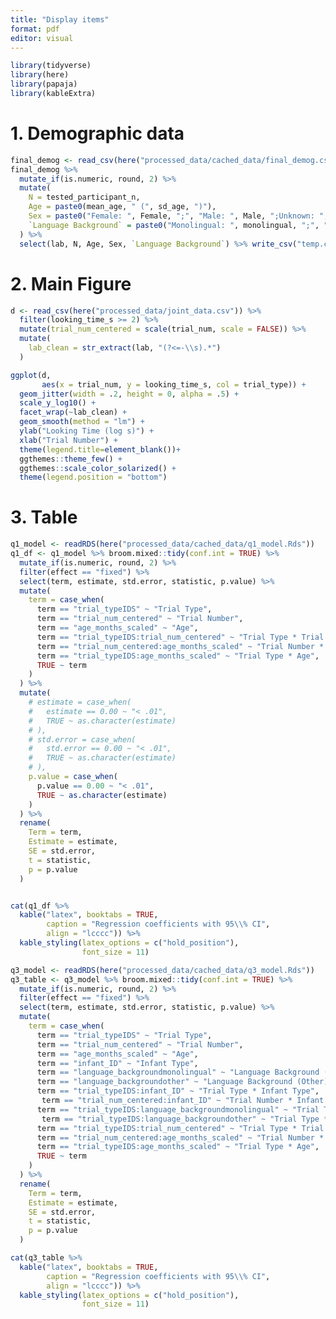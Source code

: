 ```yaml
---
title: "Display items"
format: pdf
editor: visual
---
```


```r
library(tidyverse)
library(here)
library(papaja)
library(kableExtra)
```

# 1. Demographic data

```r
final_demog <- read_csv(here("processed_data/cached_data/final_demog.csv"))
final_demog %>% 
  mutate_if(is.numeric, round, 2) %>% 
  mutate(
    N = tested_participant_n, 
    Age = paste0(mean_age, " (", sd_age, ")"),
    Sex = paste0("Female: ", Female, ";", "Male: ", Male, ";Unknown: ", gender_unknown),
    `Language Background` = paste0("Monolingual: ", monolingual, ";", "Bilingual: ", bilingual, ";Other: ", other, ";Unknown: ", lang_unknown)
  ) %>% 
  select(lab, N, Age, Sex, `Language Background`) %>% write_csv("temp.csv")
```

# 2. Main Figure

```r

d <- read_csv(here("processed_data/joint_data.csv")) %>% 
  filter(looking_time_s >= 2) %>% 
  mutate(trial_num_centered = scale(trial_num, scale = FALSE)) %>% 
  mutate(
    lab_clean = str_extract(lab, "(?<=-\\s).*")
  )

ggplot(d, 
       aes(x = trial_num, y = looking_time_s, col = trial_type)) + 
  geom_jitter(width = .2, height = 0, alpha = .5) + 
  scale_y_log10() + 
  facet_wrap(~lab_clean) + 
  geom_smooth(method = "lm") + 
  ylab("Looking Time (log s)") +
  xlab("Trial Number") + 
  theme(legend.title=element_blank())+
  ggthemes::theme_few() + 
  ggthemes::scale_color_solarized() +
  theme(legend.position = "bottom")
```


# 3. Table 

```r
q1_model <- readRDS(here("processed_data/cached_data/q1_model.Rds"))
q1_df <- q1_model %>% broom.mixed::tidy(conf.int = TRUE) %>% 
  mutate_if(is.numeric, round, 2) %>% 
  filter(effect == "fixed") %>% 
  select(term, estimate, std.error, statistic, p.value) %>% 
  mutate(
    term = case_when(
      term == "trial_typeIDS" ~ "Trial Type",
      term == "trial_num_centered" ~ "Trial Number",
      term == "age_months_scaled" ~ "Age",
      term == "trial_typeIDS:trial_num_centered" ~ "Trial Type * Trial Number",
      term == "trial_num_centered:age_months_scaled" ~ "Trial Number * Age",
      term == "trial_typeIDS:age_months_scaled" ~ "Trial Type * Age", 
      TRUE ~ term
    )
  ) %>% 
  mutate(
    # estimate = case_when(
    #   estimate == 0.00 ~ "< .01", 
    #   TRUE ~ as.character(estimate)
    # ),
    # std.error = case_when(
    #   std.error == 0.00 ~ "< .01", 
    #   TRUE ~ as.character(estimate)
    # ),
    p.value = case_when(
      p.value == 0.00 ~ "< .01", 
      TRUE ~ as.character(estimate)
    )
  ) %>% 
  rename(
    Term = term, 
    Estimate = estimate, 
    SE = std.error,
    t = statistic, 
    p = p.value
  )


cat(q1_df %>% 
  kable("latex", booktabs = TRUE,
        caption = "Regression coefficients with 95\\% CI",
        align = "lcccc")) %>%
  kable_styling(latex_options = c("hold_position"),
                font_size = 11)

```

```r
q3_model <- readRDS(here("processed_data/cached_data/q3_model.Rds"))
q3_table <- q3_model %>% broom.mixed::tidy(conf.int = TRUE) %>%
  mutate_if(is.numeric, round, 2) %>% 
  filter(effect == "fixed") %>% 
  select(term, estimate, std.error, statistic, p.value) %>% 
  mutate(
    term = case_when(
      term == "trial_typeIDS" ~ "Trial Type",
      term == "trial_num_centered" ~ "Trial Number",
      term == "age_months_scaled" ~ "Age",
      term == "infant_ID" ~ "Infant Type",
      term == "language_backgroundmonolingual" ~ "Language Background (Monolingual)",
      term == "language_backgroundother" ~ "Language Background (Other)",
      term == "trial_typeIDS:infant_ID" ~ "Trial Type * Infant Type",
       term == "trial_num_centered:infant_ID" ~ "Trial Number * Infant Type",
      term == "trial_typeIDS:language_backgroundmonolingual" ~ "Trial Type * Language Background (Monolingual)",
       term == "trial_typeIDS:language_backgroundother" ~ "Trial Type * Language Background (Other)",
      term == "trial_typeIDS:trial_num_centered" ~ "Trial Type * Trial Number",
      term == "trial_num_centered:age_months_scaled" ~ "Trial Number * Age",
      term == "trial_typeIDS:age_months_scaled" ~ "Trial Type * Age", 
      TRUE ~ term
    )
  ) %>% 
  rename(
    Term = term, 
    Estimate = estimate, 
    SE = std.error,
    t = statistic, 
    p = p.value
  )

cat(q3_table %>% 
  kable("latex", booktabs = TRUE,
        caption = "Regression coefficients with 95\\% CI",
        align = "lcccc")) %>%
  kable_styling(latex_options = c("hold_position"),
                font_size = 11)

```

